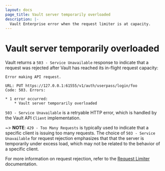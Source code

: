 ```yaml
---
layout: docs
page_title: Vault server temporarily overloaded
description: |-
  Vault Enterprise error when the request limiter is at capacity.
---
```


# Vault server temporarily overloaded

Vault returns a `503 - Service Unavailable` response to indicate that a request
was rejected after Vault has reached its in-flight request capacity:

```
Error making API request.

URL: PUT https://127.0.0.1:61555/v1/auth/userpass/login/foo
Code: 503. Errors:

* 1 error occurred:
	* Vault server temporarily overloaded
```

`503 - Service Unavailable` is a retryable HTTP error, which is handled by the
Vault API `Client` implementation.

~> **NOTE**:  `429 - Too Many Requests` is typically used to indicate that a
specific client is issuing too many requests. The choice of `503 - Service
Unavailable` for request rejection emphasizes that that the server is
temporarily under excess load, which may not be related to the behavior of a
specific client.

For more information on request rejection, refer to the [Request
Limiter](/vault/docs/concepts/request-limiter) documentation.